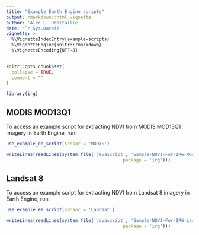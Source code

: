 ```yaml
---
title: "Example Earth Engine scripts"
output: rmarkdown::html_vignette
author: 'Alec L. Robitaille'
date: '`r Sys.Date()`'
vignette: >
  %\VignetteIndexEntry{example-scripts}
  %\VignetteEngine{knitr::rmarkdown}
  %\VignetteEncoding{UTF-8}
---
```


```r
knitr::opts_chunk$set(
  collapse = TRUE,
  comment = ""
)
```

```r
library(irg)
```


## MODIS MOD13Q1 

To access an example script for extracting NDVI from
MODIS MOD13Q1 imagery in Earth Engine, run: 

```r
use_example_ee_script(sensor = 'MODIS')
```

```r
writeLines(readLines(system.file('javascript', 'Sample-NDVI-For-IRG-MODIS.js', 
											package = 'irg')))
```


## Landsat 8

To access an example script for extracting NDVI from
Landsat 8 imagery in Earth Engine, run: 

```r
use_example_ee_script(sensor = 'Landsat')
```

```r
writeLines(readLines(system.file('javascript', 'Sample-NDVI-For-IRG-Landsat.js', 
											package = 'irg')))
```
